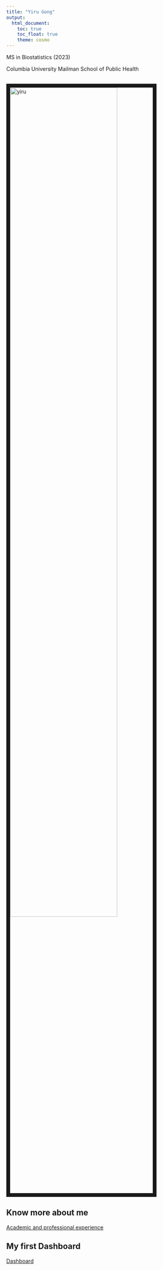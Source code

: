 ```yaml
---
title: "Yiru Gong"
output: 
  html_document:
    toc: true
    toc_float: true
    theme: cosmo
---
```


MS in Biostatistics (2023)

Columbia University Mailman School of Public Health

<br><img src="images/profile.jpg" alt="yiru" style="width:75%; border:10px solid"><br>

## Know more about me

[Academic and professional experience](./resume.html)

## My first Dashboard

[Dashboard](./dashboard.html)



